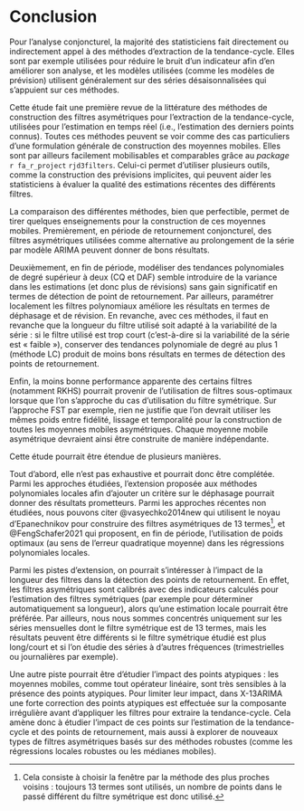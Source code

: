 # Conclusion {.unnumbered}

Pour l'analyse conjoncturel, la majorité des statisticiens fait directement ou indirectement appel à des méthodes d'extraction de la tendance-cycle.
Elles sont par exemple utilisées pour réduire le bruit d'un indicateur afin d'en améliorer son analyse, et les modèles utilisées (comme les modèles de prévision) utilisent généralement sur des séries désaisonnalisées qui s'appuient sur ces méthodes.

Cette étude fait une première revue de la littérature des méthodes de construction des filtres asymétriques pour l'extraction de la tendance-cycle, utilisées pour l'estimation en temps réel (i.e., l'estimation des derniers points connus).
Toutes ces méthodes peuvent se voir comme des cas particuliers d'une formulation générale de construction des moyennes mobiles. 
Elles sont par ailleurs facilement mobilisables et comparables grâce au *package* `r fa_r_project` `rjd3filters`.
Celui-ci permet d'utiliser plusieurs outils, comme la construction des prévisions implicites, qui peuvent aider les statisticiens à évaluer la qualité des estimations récentes des différents filtres.

La comparaison des différentes méthodes, bien que perfectible, permet de tirer quelques enseignements pour la construction de ces moyennes mobiles.
Premièrement, en période de retournement conjoncturel, des filtres asymétriques utilisées comme alternative au prolongement de la série par modèle ARIMA peuvent donner de bons résultats.

Deuxièmement, en fin de période, modéliser des tendances polynomiales de degré supérieur à deux (CQ et DAF) semble introduire de la variance dans les estimations (et donc plus de révisions) sans gain significatif en termes de détection de point de retournement. 
Par ailleurs, paramétrer localement les filtres polynomiaux améliore les résultats en termes de déphasage et de révision.
En revanche, avec ces méthodes, il faut en revanche que la longueur du filtre utilisé soit adapté à la variabilité de la série : si le filtre utilisé est trop court (c'est-à-dire si la variabilité de la série est « faible »), conserver des tendances polynomiale de degré au plus 1 (méthode LC) produit de moins bons résultats en termes de détection des points de retournement.

Enfin, la moins bonne performance apparente des certains filtres (notamment RKHS) pourrait provenir de l'utilisation de filtres sous-optimaux lorsque que l'on s'approche du cas d'utilisation du filtre symétrique. 
Sur l'approche FST par exemple, rien ne justifie que l'on devrait utiliser les mêmes poids entre fidélité, lissage et temporalité pour la construction de toutes les moyennes mobiles asymétriques.
Chaque moyenne mobile asymétrique devraient ainsi être construite de manière indépendante.

Cette étude pourrait être étendue de plusieurs manières.

Tout d'abord, elle n'est pas exhaustive et pourrait donc être complétée.  
Parmi les approches étudiées, l'extension proposée aux méthodes polynomiales locales afin d'ajouter un critère sur le déphasage pourrait donner des résultats prometteurs. 
Parmi les approches récentes non étudiées, nous pouvons citer @vasyechko2014new qui utilisent le noyau d'Epanechnikov pour construire des filtres asymétriques de 13 termes^[
Cela consiste à choisir la fenêtre par la méthode des plus proches voisins : toujours 13 termes sont utilisés, un nombre de points dans le passé différent du filtre symétrique est donc utilisé.
], et @FengSchafer2021 qui proposent, en fin de période, l'utilisation de poids optimaux (au sens de l'erreur quadratique moyenne) dans les régressions polynomiales locales.

Parmi les pistes d'extension, on pourrait s'intéresser à l'impact de la longueur des filtres dans la détection des points de retournement.
En effet, les filtres asymétriques sont calibrés avec des indicateurs calculés pour l'estimation des filtres symétriques (par exemple pour déterminer automatiquement sa longueur), alors qu'une estimation locale pourrait être préférée.
Par ailleurs, nous nous sommes concentrés uniquement sur les séries mensuelles dont le filtre symétrique est de 13 termes, mais les résultats peuvent être différents si le filtre symétrique étudié est plus long/court et si l'on étudie des séries à d'autres fréquences (trimestrielles ou journalières par exemple).

Une autre piste pourrait être d'étudier l'impact des points atypiques : les moyennes mobiles, comme tout opérateur linéaire, sont très sensibles à la présence des points atypiques. 
Pour limiter leur impact, dans X-13ARIMA une forte correction des points atypiques est effectuée sur la composante irrégulière avant d'appliquer les filtres pour extraire la tendance-cycle.
Cela amène donc à étudier l'impact de ces points sur l'estimation de la tendance-cycle et des points de retournement, mais aussi à explorer de nouveaux types de filtres asymétriques basés sur des méthodes robustes (comme les régressions locales robustes ou les médianes mobiles).





\newpage
